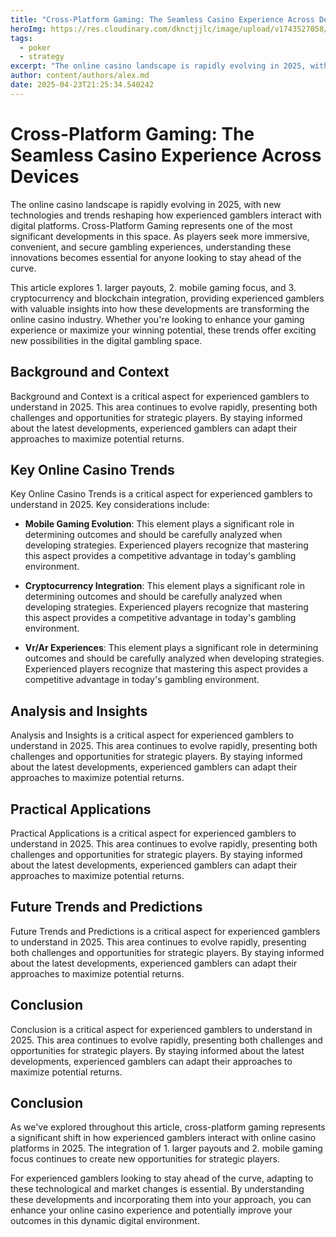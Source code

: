 ```yaml
---
title: "Cross-Platform Gaming: The Seamless Casino Experience Across Devices"
heroImg: https://res.cloudinary.com/dknctjjlc/image/upload/v1743527058/Blog/empty-office-chairs-meeting-room_xywvvb.webp
tags:
  - poker
  - strategy
excerpt: "The online casino landscape is rapidly evolving in 2025, with new technologies and trends reshaping how experienced gamblers interact with digital platforms. Cross-Platform Gaming represents one of the most significant developments in this space. As players seek more immersive, convenient, and secure gambling experiences, understanding these innovations becomes essential for anyone looking to stay ahead of the curve."
author: content/authors/alex.md
date: 2025-04-23T21:25:34.540242
---
```


# Cross-Platform Gaming: The Seamless Casino Experience Across Devices

The online casino landscape is rapidly evolving in 2025, with new technologies and trends reshaping how experienced gamblers interact with digital platforms. Cross-Platform Gaming represents one of the most significant developments in this space. As players seek more immersive, convenient, and secure gambling experiences, understanding these innovations becomes essential for anyone looking to stay ahead of the curve.

This article explores 1. larger payouts, 2. mobile gaming focus, and 3. cryptocurrency and blockchain integration, providing experienced gamblers with valuable insights into how these developments are transforming the online casino industry. Whether you're looking to enhance your gaming experience or maximize your winning potential, these trends offer exciting new possibilities in the digital gambling space.

## Background and Context

Background and Context is a critical aspect for experienced gamblers to understand in 2025. This area continues to evolve rapidly, presenting both challenges and opportunities for strategic players. By staying informed about the latest developments, experienced gamblers can adapt their approaches to maximize potential returns.

## Key Online Casino Trends

Key Online Casino Trends is a critical aspect for experienced gamblers to understand in 2025. Key considerations include:

- **Mobile Gaming Evolution**: This element plays a significant role in determining outcomes and should be carefully analyzed when developing strategies. Experienced players recognize that mastering this aspect provides a competitive advantage in today's gambling environment.

- **Cryptocurrency Integration**: This element plays a significant role in determining outcomes and should be carefully analyzed when developing strategies. Experienced players recognize that mastering this aspect provides a competitive advantage in today's gambling environment.

- **Vr/Ar Experiences**: This element plays a significant role in determining outcomes and should be carefully analyzed when developing strategies. Experienced players recognize that mastering this aspect provides a competitive advantage in today's gambling environment.



## Analysis and Insights

Analysis and Insights is a critical aspect for experienced gamblers to understand in 2025. This area continues to evolve rapidly, presenting both challenges and opportunities for strategic players. By staying informed about the latest developments, experienced gamblers can adapt their approaches to maximize potential returns.

## Practical Applications

Practical Applications is a critical aspect for experienced gamblers to understand in 2025. This area continues to evolve rapidly, presenting both challenges and opportunities for strategic players. By staying informed about the latest developments, experienced gamblers can adapt their approaches to maximize potential returns.

## Future Trends and Predictions

Future Trends and Predictions is a critical aspect for experienced gamblers to understand in 2025. This area continues to evolve rapidly, presenting both challenges and opportunities for strategic players. By staying informed about the latest developments, experienced gamblers can adapt their approaches to maximize potential returns.

## Conclusion

Conclusion is a critical aspect for experienced gamblers to understand in 2025. This area continues to evolve rapidly, presenting both challenges and opportunities for strategic players. By staying informed about the latest developments, experienced gamblers can adapt their approaches to maximize potential returns.

## Conclusion

As we've explored throughout this article, cross-platform gaming represents a significant shift in how experienced gamblers interact with online casino platforms in 2025. The integration of 1. larger payouts and 2. mobile gaming focus continues to create new opportunities for strategic players.

For experienced gamblers looking to stay ahead of the curve, adapting to these technological and market changes is essential. By understanding these developments and incorporating them into your approach, you can enhance your online casino experience and potentially improve your outcomes in this dynamic digital environment.
